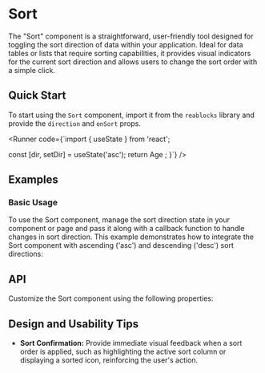 
# Sort

The "Sort" component is a straightforward, user-friendly tool designed for toggling the sort direction of data within your application.
Ideal for data tables or lists that require sorting capabilities, it provides visual indicators for the current sort direction and allows users to change the sort order with a simple click.

## Quick Start

To start using the `Sort` component, import it from the `reablocks` library and provide the `direction` and `onSort` props.

<Runner code={`import { useState } from 'react';

  const [dir, setDir] = useState<SortDirection>('asc');
  return <Sort direction={dir} onSort={setDir}>
    Age
  </Sort>;
}`}
/>

## Examples

### Basic Usage

To use the Sort component, manage the sort direction state in your component or page and pass it along with a callback function to handle changes in sort direction.
This example demonstrates how to integrate the Sort component with ascending ('asc') and descending ('desc') sort directions:

<StoryRenderer path="components/Sort.story.tsx" name="Simple" storybookKey="components-data-sort--simple" />

## API

Customize the Sort component using the following properties:

<PropsTable name="Sort" />

## Design and Usability Tips

- **Sort Confirmation:** Provide immediate visual feedback when a sort order is applied, such as highlighting the active sort column or displaying a sorted icon, reinforcing the user's action.
